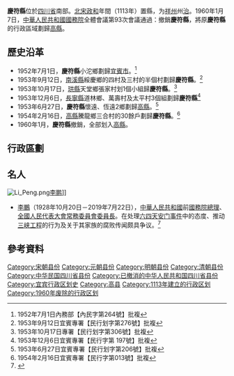 '''慶符縣'''位於[[四川省|四川省]]南部。[[北宋|北宋]][[政和_(年号)|政和]]年間（1113年）置縣，为[[祥州|祥州]]州[[行政中心|治]]。1960年1月7日，[[中華人民共和國國務院|中華人民共和國國務院]]全體會議第93次會議通過：撤銷'''慶符縣'''，將原'''慶符縣'''的行政區域劃歸[[高縣|高縣]]。

== 歷史沿革  ==
*1952年7月1日，'''慶符縣'''小沱鄉劃歸[[宜賓市|宜賓市]]。<ref>1952年7月1日內務部【內民字第264號】批複</ref>
*1953年9月12日，[[南溪縣|南溪縣]]綏慶鄉的四村及三村的半個村劃歸'''慶符縣'''。<ref>1953年9月12日宜賓專署【民行划字第276號】批複</ref>
*1953年10月17日，[[珙縣|珙縣]]天堂鄉張家村划1個小組歸'''慶符縣'''。<ref>1953年10月17日專署【民行划字第306號】批複</ref>
*1953年12月6日，[[長寧縣|長寧縣]]道林鄉、萬壽村及太平村3個組劃歸'''慶符縣'''<ref>1953年12月6日宜賓專署【民行字第 197號】批複</ref>
*1953年6月27日，'''慶符縣'''懷遠、恆遠2鄉劃歸[[高縣|高縣]]。<ref>1953年6月27日宜賓專署【民行划字第206號】批複</ref>
*1954年2月16日，[[高縣|高縣]]騰龍鄉三合村的30餘戶劃歸'''慶符縣'''。<ref>1954年2月16日宜賓專署【民行字第013號】批複</ref>
*1960年1月，'''慶符縣'''撤銷，全部划入[[高縣|高縣]]。

== 行政區劃 ==

== 名人 ==
[[File:Li_Peng.png|thumb]][[李鹏|李鹏]]]] 
*[[李鹏|李鵬]]（1928年10月20日－2019年7月22日），[[中華人民共和國|中華人民共和國]]前[[中华人民共和国国务院总理|國務院總理]]、[[全国人民代表大会常务委员会委员长|全國人民代表大會常務委員會委員長]]。在处理[[六四天安门事件|六四天安门事件]]中的态度、推动[[长江三峡水利枢纽工程|三峡工程]]的行为及关于其家族的腐败传闻颇具争议。<ref>{{cite web|url=https://m.dw.com/zh/%E6%9D%8E%E9%B9%8F%E6%B0%91%E6%9C%9B%E6%9C%80%E4%BD%8E%E7%9A%84%E4%B8%AD%E5%9B%BD%E6%80%BB%E7%90%86/a-49714827|title=李鹏：名望最低的中国总理|publisher=德国之声中文网|accessdate=2019-07-23}}</ref>

==參考資料==
{{Reflist}}

{{DEFAULTSORT:Q}}
[[Category:宋朝县份|Category:宋朝县份]]
[[Category:元朝县份|Category:元朝县份]]
[[Category:明朝县份|Category:明朝县份]]
[[Category:清朝县份|Category:清朝县份]]
[[Category:中华民国四川省县份|Category:中华民国四川省县份]]
[[Category:已撤消的中华人民共和国四川省县份|Category:已撤消的中华人民共和国四川省县份]]
[[Category:宜宾行政区划史|Category:宜宾行政区划史]]
[[Category:高县|Category:高县]]
[[Category:1113年建立的行政区划|Category:1113年建立的行政区划]]
[[Category:1960年废除的行政区划|Category:1960年废除的行政区划]]